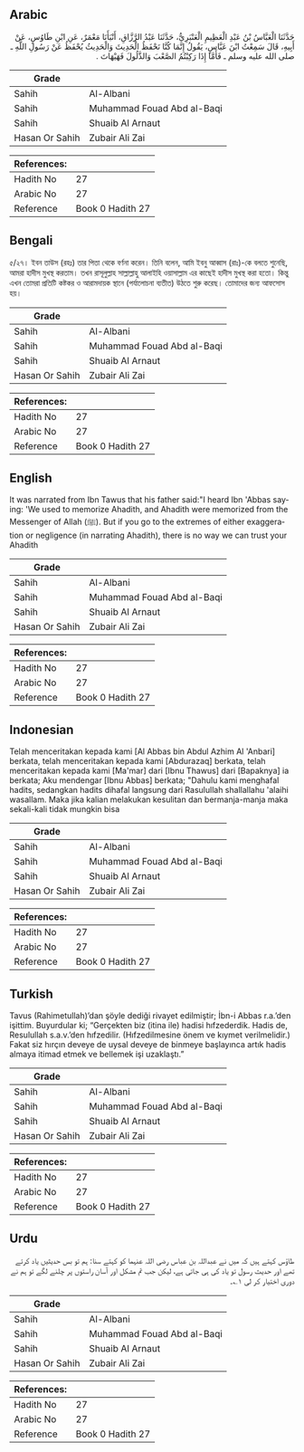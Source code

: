 ## Arabic


<div dir="rtl" lang="ar" style={{fontSize:'larger',backgroundColor:'#f8f9fa',padding:20}}>
حَدَّثَنَا الْعَبَّاسُ بْنُ عَبْدِ الْعَظِيمِ الْعَنْبَرِيُّ، حَدَّثَنَا عَبْدُ الرَّزَّاقِ، أَنْبَأَنَا مَعْمَرٌ، عَنِ ابْنِ طَاوُسٍ، عَنْ أَبِيهِ، قَالَ سَمِعْتُ ابْنَ عَبَّاسٍ، يَقُولُ إِنَّمَا كُنَّا نَحْفَظُ الْحَدِيثَ وَالْحَدِيثُ يُحْفَظُ عَنْ رَسُولِ اللَّهِ ـ صلى الله عليه وسلم ـ فَأَمَّا إِذَا رَكِبْتُمُ الصَّعْبَ وَالذَّلُولَ فَهَيْهَاتَ ‏.‏
</div>
<div style={{backgroundColor:'#f8f9fa',padding:20, marginBottom: 10}}><table> <thead> <tr> <th>Grade</th> <th></th> </tr> </thead> <tbody> <tr><td>Sahih</td><td>Al-Albani</td></tr><tr><td>Sahih</td><td>Muhammad Fouad Abd al-Baqi</td></tr><tr><td>Sahih</td><td>Shuaib Al Arnaut</td></tr><tr><td>Hasan Or Sahih</td><td>Zubair Ali Zai</td></tr></tbody></table><table> <thead> <tr> <th>References:</th> <th></th> </tr> </thead> <tbody><tr><td>Hadith No</td><td>27</td></tr><tr><td>Arabic No</td><td>27</td></tr><tr><td>Reference</td><td>Book 0 Hadith 27</td></tr></tbody></table></div>

## Bengali


<div dir="ltr" lang="bn" style={{fontSize:'larger',backgroundColor:'#f8f9fa',padding:20}}>
৫/২৭। ইবন তাউস (রহঃ) তার পিতা থেকে বর্ণনা করেন। তিনি বলেন, আমি ইবনু আব্বাস (রাঃ)-কে বলতে শুনেছি, আমরা হাদীস মুখস্থ করতাম। তখন রাসূলুল্লাহ সাল্লাল্লাহু আলাইহি ওয়াসাল্লাম এর কাছেই হাদীস মুখস্থ করা হতো। কিন্তু এখন তোমরা প্রতিটি কষ্টকর ও আরামদায়ক স্থানে (পর্যালোচনা ব্যতীত) উঠতে শুরু করেছ। তোমাদের জন্য আফসোস হয়।
</div>
<div style={{backgroundColor:'#f8f9fa',padding:20, marginBottom: 10}}><table> <thead> <tr> <th>Grade</th> <th></th> </tr> </thead> <tbody> <tr><td>Sahih</td><td>Al-Albani</td></tr><tr><td>Sahih</td><td>Muhammad Fouad Abd al-Baqi</td></tr><tr><td>Sahih</td><td>Shuaib Al Arnaut</td></tr><tr><td>Hasan Or Sahih</td><td>Zubair Ali Zai</td></tr></tbody></table><table> <thead> <tr> <th>References:</th> <th></th> </tr> </thead> <tbody><tr><td>Hadith No</td><td>27</td></tr><tr><td>Arabic No</td><td>27</td></tr><tr><td>Reference</td><td>Book 0 Hadith 27</td></tr></tbody></table></div>

## English


<div dir="ltr" lang="en" style={{fontSize:'larger',backgroundColor:'#f8f9fa',padding:20}}>
It was narrated from Ibn Tawus that his father said:"I heard Ibn 'Abbas saying: 'We used to memorize Ahadith, and Ahadith were memorized from the Messenger of Allah (ﷺ). But if you go to the extremes of either exaggeration or negligence (in narrating Ahadith), there is no way we can trust your Ahadith
</div>
<div style={{backgroundColor:'#f8f9fa',padding:20, marginBottom: 10}}><table> <thead> <tr> <th>Grade</th> <th></th> </tr> </thead> <tbody> <tr><td>Sahih</td><td>Al-Albani</td></tr><tr><td>Sahih</td><td>Muhammad Fouad Abd al-Baqi</td></tr><tr><td>Sahih</td><td>Shuaib Al Arnaut</td></tr><tr><td>Hasan Or Sahih</td><td>Zubair Ali Zai</td></tr></tbody></table><table> <thead> <tr> <th>References:</th> <th></th> </tr> </thead> <tbody><tr><td>Hadith No</td><td>27</td></tr><tr><td>Arabic No</td><td>27</td></tr><tr><td>Reference</td><td>Book 0 Hadith 27</td></tr></tbody></table></div>

## Indonesian


<div dir="ltr" lang="id" style={{fontSize:'larger',backgroundColor:'#f8f9fa',padding:20}}>
Telah menceritakan kepada kami [Al Abbas bin Abdul Azhim Al 'Anbari] berkata, telah menceritakan kepada kami [Abdurazaq] berkata, telah menceritakan kepada kami [Ma'mar] dari [Ibnu Thawus] dari [Bapaknya] ia berkata; Aku mendengar [Ibnu Abbas] berkata; "Dahulu kami menghafal hadits, sedangkan hadits dihafal langsung dari Rasulullah shallallahu 'alaihi wasallam. Maka jika kalian melakukan kesulitan dan bermanja-manja maka sekali-kali tidak mungkin bisa
</div>
<div style={{backgroundColor:'#f8f9fa',padding:20, marginBottom: 10}}><table> <thead> <tr> <th>Grade</th> <th></th> </tr> </thead> <tbody> <tr><td>Sahih</td><td>Al-Albani</td></tr><tr><td>Sahih</td><td>Muhammad Fouad Abd al-Baqi</td></tr><tr><td>Sahih</td><td>Shuaib Al Arnaut</td></tr><tr><td>Hasan Or Sahih</td><td>Zubair Ali Zai</td></tr></tbody></table><table> <thead> <tr> <th>References:</th> <th></th> </tr> </thead> <tbody><tr><td>Hadith No</td><td>27</td></tr><tr><td>Arabic No</td><td>27</td></tr><tr><td>Reference</td><td>Book 0 Hadith 27</td></tr></tbody></table></div>

## Turkish


<div dir="ltr" lang="tr" style={{fontSize:'larger',backgroundColor:'#f8f9fa',padding:20}}>
Tavus (Rahimetullah)’dan şöyle dediği rivayet edilmiştir; İbn-i Abbas r.a.’den işittim. Buyurdular ki; “Gerçekten biz (itina ile) hadisi hıfzederdik. Hadis de, Resulullah s.a.v.’den hıfzedilir. (Hıfzedilmesine önem ve kıymet verilmelidir.) Fakat siz hırçın deveye de uysal deveye de binmeye başlayınca artık hadis almaya itimad etmek ve bellemek işi uzaklaştı.”
</div>
<div style={{backgroundColor:'#f8f9fa',padding:20, marginBottom: 10}}><table> <thead> <tr> <th>Grade</th> <th></th> </tr> </thead> <tbody> <tr><td>Sahih</td><td>Al-Albani</td></tr><tr><td>Sahih</td><td>Muhammad Fouad Abd al-Baqi</td></tr><tr><td>Sahih</td><td>Shuaib Al Arnaut</td></tr><tr><td>Hasan Or Sahih</td><td>Zubair Ali Zai</td></tr></tbody></table><table> <thead> <tr> <th>References:</th> <th></th> </tr> </thead> <tbody><tr><td>Hadith No</td><td>27</td></tr><tr><td>Arabic No</td><td>27</td></tr><tr><td>Reference</td><td>Book 0 Hadith 27</td></tr></tbody></table></div>

## Urdu


<div dir="rtl" lang="ur" style={{fontSize:'larger',backgroundColor:'#f8f9fa',padding:20}}>
طاؤس کہتے ہیں کہ میں نے عبداللہ بن عباس رضی اللہ عنہما کو کہتے سنا: ہم تو بس حدیثیں یاد کرتے تھے اور حدیث رسول تو یاد کی ہی جاتی ہے، لیکن جب تم مشکل اور آسان راستوں پر چلنے لگے تو ہم نے دوری اختیار کر لی ۱؎۔
</div>
<div style={{backgroundColor:'#f8f9fa',padding:20, marginBottom: 10}}><table> <thead> <tr> <th>Grade</th> <th></th> </tr> </thead> <tbody> <tr><td>Sahih</td><td>Al-Albani</td></tr><tr><td>Sahih</td><td>Muhammad Fouad Abd al-Baqi</td></tr><tr><td>Sahih</td><td>Shuaib Al Arnaut</td></tr><tr><td>Hasan Or Sahih</td><td>Zubair Ali Zai</td></tr></tbody></table><table> <thead> <tr> <th>References:</th> <th></th> </tr> </thead> <tbody><tr><td>Hadith No</td><td>27</td></tr><tr><td>Arabic No</td><td>27</td></tr><tr><td>Reference</td><td>Book 0 Hadith 27</td></tr></tbody></table></div>